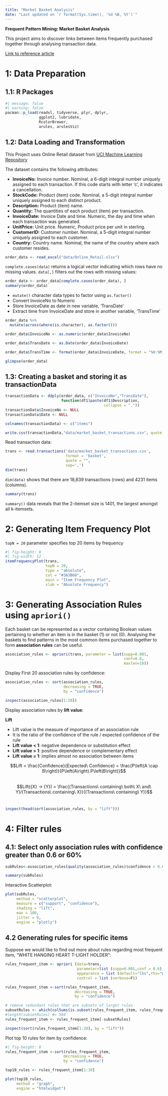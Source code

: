 ```yaml
---
title: "Market Basket Analysis"
date: "Last updated on `r format(Sys.time(), '%d %B, %Y')`"
---
```

**Frequent Pattern Mining: Market Basket Analysis**

This project aims to discover links between items frequently purchased together through analysing transaction data. 

[Link to reference article](https://medium.com/swlh/market-basket-analysis-using-rstudio-ba72ebe0c29)

# 1: Data Preparation

## 1.1: R Packages

```r
#| message: false
#| warning: false
pacman::p_load(readxl, tidyverse, plyr, dplyr,
               ggplot2, lubridate,
               RcolorBrewer,
               arules, arulesViz)
```

## 1.2: Data Loading and Transformation

This Project uses Online Retail dataset from [UCI Machine Learning Repository](http://archive.ics.uci.edu/ml/datasets/online+retail) 

The dataset contains the following attributes:

::: {.solvebox .solve data-latex="solve"}

-   **InvoiceNo:** Invoice number. Nominal, a 6-digit integral number uniquely
assigned to each transaction. If this code starts with letter 'c', it indicates a cancellation.  
-   **StockCode:** Product (item) code. Nominal, a 5-digit integral number uniquely assigned to each distinct product.  
-   **Description:** Product (item) name.  
-   **Quantity:** The quantities of each product (item) per transaction.  
-   **InvoiceDate:** Invoice Date and time. Numeric, the day and time when each transaction was generated.  
-   **UnitPrice:** Unit price. Numeric, Product price per unit in sterling.  
-   **CustomerID:** Customer number. Nominal, a 5-digit integral number uniquely assigned to each customer.  
-   **Country:** Country name. Nominal, the name of the country where each customer resides.
:::

```r
order_data <- read_excel("data/Online_Retail.xlsx")
```

`complete.cases(data)` returns a logical vector indicating which rows have no missing values. `data[,]` filters out the rows with missing values:

```r
order_data <- order_data[complete.cases(order_data), ]
summary(order_data)
```

*   `mutate()` character data types to factor using `as.factor()`
*   Convert InvoiceNo to Numeric
*   Store InvoiceDate as date in new variable, 'TransDate'
*   Extract time from InvoiceDate and store in another variable, 'TransTime'


```r
order_data %>%
  mutate(across(where(is.character), as.factor()))

order_data$InvoiceNo <- as.numeric(order_data$InvoiceNo)

order_data$TransDate <- as.Date(order_data$InvoiceDate)

order_data$TransTime <- format(order_data$InvoiceDate, format = "%H:%M:%S")

glimpse(order_data)
```

## 1.3: Creating a **basket** and storing it as transactionData

```r
transactionData <- ddply(order_data, c("InvoiceNo","TransDate"),
                         function(df1)paste(df1$Description,
                                            collapse = ","))
transactionData$InvoiceNo <- NULL
transactionData$Date <- NULL

colnames(transactionData) <- c("items")

write.csv(transactionData,"data/market_basket_transactions.csv", quote = FALSE, row.names = FALSE)
```

Read transaction data:

```r
trans <- read.transactions('data/market_basket_transactions.csv', 
                           format = 'basket', 
                           quote = "",
                           sep=',')
dim(trans)
```
`dim(data)` shows that there are 18,839 transactions (rows) and 4231 items (columns).

```r
summary(trans)
```

`summary()` data reveals that the 2-itemset size is 1401, the largest amongst all k-itemsets. 


# 2: Generating Item Frequency Plot

`topN = 20` parameter specifies top 20 items by frequency

```r
#| fig-height: 8
#| fig-width: 12
itemFrequencyPlot(trans, 
                  topN = 20,
                  type = "absolute",
                  col = "#3A3B60",
                  main = "Item Frequency Plot",
                  xlab = "Absolute Frequency")
```


# 3: Generating Association Rules using `apriori()`

Each basket can be represented as a vector containing Boolean values pertaining to whether an item is in the basket (1) or not (0). Analysing the baskets to find patterns in the most common items purchased together to form **association rules** can be useful. 

```r
association_rules <- apriori(trans, parameter = list(supp=0.001,
                                                     conf=0.8,
                                                     maxlen=10))
```

Display First 20 association rules by confidence:

```r
association_rules <- sort(association_rules,
                          decreasing = TRUE,
                          by = "confidence")

inspect(association_rules[1:20])
```

Display association rules by **lift value**:

::: {.focusbox .focus data-latex="focus"}
**Lift**  

*   Lift value is the measure of importance of an association rule
*   It is the ratio of the confidence of the rule / expected confidence of the rule
*   **Lift value < 1**: negative dependence or substitution effect
*   **Lift value > 1**: positive dependence or complementary effect
*   **Lift value = 1**: implies almost no association between items

:::
\n
\n 
$$Lift = \frac{Confidence}{Expected\ Confidence} = \frac{P\left(A \cap B\right)}{P\left(A\right).P\left(B\right)}$$  
\n
\n
$$Lift({X} -> {Y}) = \frac{(Transactions\ containing\ both\ X\ and\ Y)/(Transactions\ containing\ X)}{(Transactions\ containing\ Y)}$$  
\n
\n
```r
inspect(head(sort(association_rules, by = "lift")))
```


# 4: Filter rules 

## 4.1: Select only association rules with confidence greater than 0.6 or 60%
```r
subRules<-association_rules[quality(association_rules)$confidence > 0.6]

summary(subRules)
```

Interactive Scatterplot:

```r
plot(subRules, 
     method = "scatterplot", 
     measure = c("support", "confidence"),
     shading = "lift",
     max = 100,
     jitter = 0,
     engine = "plotly")
```

## 4.2 Generating rules for specific items 

Suppose we would like to find out more about rules regarding most frequent item, "WHITE HANGING HEART T-LIGHT HOLDER":

```r
rules_frequent_item <- apriori (data=trans, 
                                parameter=list (supp=0.001,conf = 0.6), 
                                appearance = list (default="lhs",rhs="WHITE HANGING HEART T-LIGHT HOLDER"), 
                                control = list (verbose=F))

rules_frequent_item <-sort(rules_frequent_item,
                               decreasing = TRUE,
                               by = "confidence")

# remove redundant rules that are subsets of larger rules
subsetRules <- which(colSums(is.subset(rules_frequent_item, rules_frequent_item)) > 1) 
#length(subsetRules) #> 584
rules_frequent_item <- rules_frequent_item[-subsetRules]

inspect(sort(rules_frequent_item[1:20], by = "lift"))
```

Plot top 10 rules for item by confidence:

```r
#| fig-height: 8
rules_frequent_item <-sort(rules_frequent_item,
                          decreasing = TRUE,
                          by = "confidence")

top10_rules <- rules_frequent_item[1:10]

plot(top10_rules,
     method = "graph",
     engine = "htmlwidget")
```

